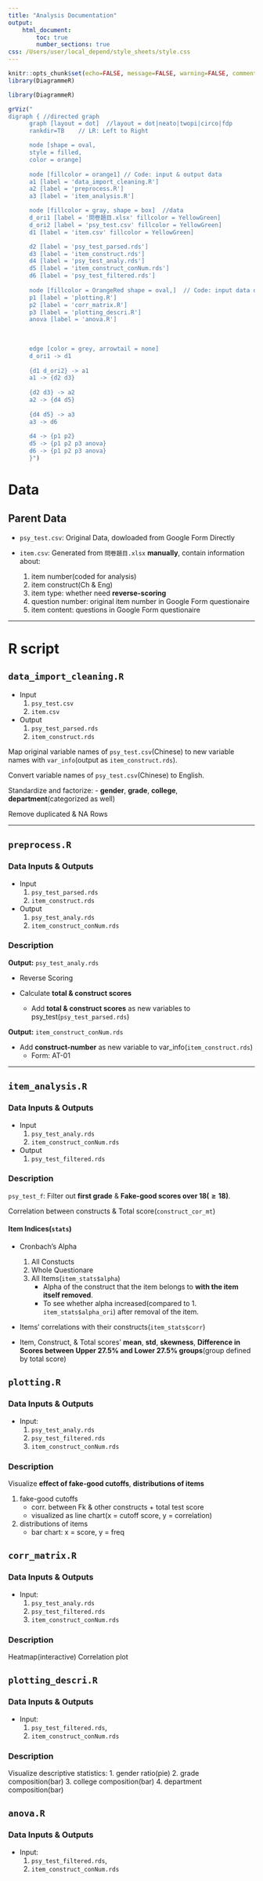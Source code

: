 ```yaml
---
title: "Analysis Documentation"
output: 
    html_document:
        toc: true
        number_sections: true
css: /Users/user/local_depend/style_sheets/style.css
---
```

```r
knitr::opts_chunk$set(echo=FALSE, message=FALSE, warning=FALSE, comment="")
library(DiagrammeR)
```

```r
library(DiagrammeR)

grViz("
digraph { //directed graph
      graph [layout = dot]  //layout = dot|neato|twopi|circo|fdp
      rankdir=TB    // LR: Left to Right

      node [shape = oval,
      style = filled,
      color = orange]
      
      node [fillcolor = orange1] // Code: input & output data
      a1 [label = 'data_import_cleaning.R']
      a2 [label = 'preprocess.R']
      a3 [label = 'item_analysis.R']

      node [fillcolor = gray, shape = box]  //data
      d_ori1 [label = '問卷題目.xlsx' fillcolor = YellowGreen]
      d_ori2 [label = 'psy_test.csv' fillcolor = YellowGreen]
      d1 [label = 'item.csv' fillcolor = YellowGreen]

      d2 [label = 'psy_test_parsed.rds']
      d3 [label = 'item_construct.rds']
      d4 [label = 'psy_test_analy.rds']
      d5 [label = 'item_construct_conNum.rds']
      d6 [label = 'psy_test_filtered.rds']
      
      node [fillcolor = OrangeRed shape = oval,]  // Code: input data only
      p1 [label = 'plotting.R']
      p2 [label = 'corr_matrix.R']
      p3 [label = 'plotting_descri.R']
      anova [label = 'anova.R']
      
      
      
      edge [color = grey, arrowtail = none]
      d_ori1 -> d1
      
      {d1 d_ori2} -> a1
      a1 -> {d2 d3}
      
      {d2 d3} -> a2
      a2 -> {d4 d5}
      
      {d4 d5} -> a3
      a3 -> d6
      
      d4 -> {p1 p2}
      d5 -> {p1 p2 p3 anova}
      d6 -> {p1 p2 p3 anova}
      }")
```


Data
===============================
Parent Data
-------------------------------
- `psy_test.csv`: Original Data, dowloaded from Google Form Directly

- `item.csv`: Generated from `問卷題目.xlsx` **manually**, contain information about:
	1. item number(coded for analysis)
	2. item construct(Ch & Eng)
	3. item type: whether need **reverse-scoring**
	4. question number: original item number in Google Form questionaire
	5. item content: questions in Google Form questionaire

------------------------------------------------------

R script
================================

## `data_import_cleaning.R`
- Input
	1. `psy_test.csv`
	2. `item.csv`

- Output
	1. `psy_test_parsed.rds`
	2. `item_construct.rds`

Map original variable names of `psy_test.csv`(Chinese) to new variable names with `var_info`(output as `item_construct.rds`).

Convert variable names of `psy_test.csv`(Chinese) to English.

Standardize and factorize:
- **gender**, **grade**, **college**, **department**(categorized as well)

Remove duplicated & NA Rows

---------------------------------

## `preprocess.R`

### Data Inputs & Outputs
- Input
	1. `psy_test_parsed.rds`
	2. `item_construct.rds`

- Output
	1. `psy_test_analy.rds`
	2. `item_construct_conNum.rds`

### Description
**Output:** `psy_test_analy.rds`

- Reverse Scoring

- Calculate **total & construct scores**
	- Add **total & construct scores** as new variables to psy_test(`psy_test_parsed.rds`)

**Output:** `item_construct_conNum.rds`

- Add **construct-number** as new variable to var_info(`item_construct.rds`)
	- Form: AT-01

------------------------------------

## `item_analysis.R`

### Data Inputs & Outputs
- Input
	1. `psy_test_analy.rds`
	2. `item_construct_conNum.rds`

- Output
	1. `psy_test_filtered.rds`

### Description
`psy_test_f`: Filter out **first grade** & **Fake-good scores over 18($\geqslant 18$)**.

Correlation between constructs & Total score(`construct_cor_mt`)

#### Item Indices(`stats`)
- Cronbach's Alpha
	1. All Constucts
	2. Whole Questionare
	3. All Items(`item_stats$alpha`)
		- Alpha of the construct that the item belongs to **with the item itself removed**.
		- To see whether alpha increased(compared to 1. `item_stats$alpha_ori`) after removal of the item.

- Items' correlations with their constructs(`item_stats$corr`)

- Item, Construct, & Total scores' **mean**, **std**, **skewness**, **Difference in Scores between Upper 27.5% and Lower 27.5% groups**(group defined by total score)


## `plotting.R`

### Data Inputs & Outputs
- Input:
	1. `psy_test_analy.rds`
	2. `psy_test_filtered.rds`
	3. `item_construct_conNum.rds`

### Description
Visualize **effect of fake-good cutoffs**, **distributions of items**

1. fake-good cutoffs
	- corr. between Fk & other constructs + total test score
	- visualized as line chart(x = cutoff score, y = correlation)

2. distributions of items
	- bar chart: x = score, y = freq

## `corr_matrix.R`

### Data Inputs & Outputs
- Input:
	1. `psy_test_analy.rds`
	2. `psy_test_filtered.rds`
	3. `item_construct_conNum.rds`

### Description
Heatmap(interactive) Correlation plot

## `plotting_descri.R`

### Data Inputs & Outputs
- Input:
	1. `psy_test_filtered.rds`,
	2. `item_construct_conNum.rds`

### Description
Visualize descriptive statistics:
1. gender ratio(pie)
2. grade composition(bar)
3. college composition(bar)
4. department composition(bar)


## `anova.R`

### Data Inputs & Outputs
- Input:
	1. `psy_test_filtered.rds`,
	2. `item_construct_conNum.rds`

